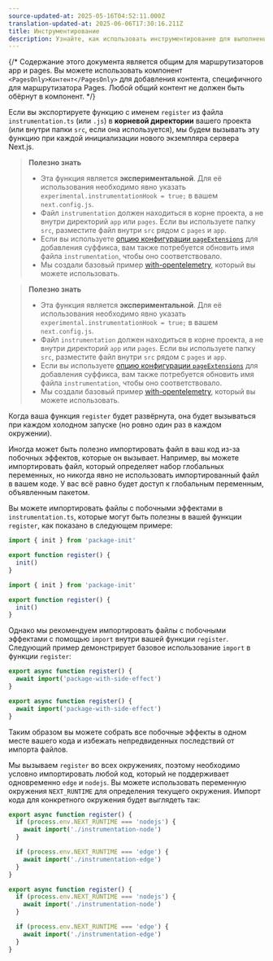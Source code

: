 ```yaml
---
source-updated-at: 2025-05-16T04:52:11.000Z
translation-updated-at: 2025-06-06T17:30:16.211Z
title: Инструментирование
description: Узнайте, как использовать инструментирование для выполнения кода при запуске сервера в вашем приложении Next.js
---
```


{/* Содержание этого документа является общим для маршрутизаторов app и pages. Вы можете использовать компонент `<PagesOnly>Контент</PagesOnly>` для добавления контента, специфичного для маршрутизатора Pages. Любой общий контент не должен быть обёрнут в компонент. */}

Если вы экспортируете функцию с именем `register` из файла `instrumentation.ts` (или `.js`) в **корневой директории** вашего проекта (или внутри папки `src`, если она используется), мы будем вызывать эту функцию при каждой инициализации нового экземпляра сервера Next.js.

<AppOnly>

> **Полезно знать**
>
> - Эта функция является **экспериментальной**. Для её использования необходимо явно указать `experimental.instrumentationHook = true;` в вашем `next.config.js`.
> - Файл `instrumentation` должен находиться в корне проекта, а не внутри директорий `app` или `pages`. Если вы используете папку `src`, разместите файл внутри `src` рядом с `pages` и `app`.
> - Если вы используете [опцию конфигурации `pageExtensions`](/docs/app/api-reference/next-config-js/pageExtensions) для добавления суффикса, вам также потребуется обновить имя файла `instrumentation`, чтобы оно соответствовало.
> - Мы создали базовый пример [with-opentelemetry](https://github.com/vercel/next.js/tree/canary/examples/with-opentelemetry), который вы можете использовать.

</AppOnly>

<PagesOnly>

> **Полезно знать**
>
> - Эта функция является **экспериментальной**. Для её использования необходимо явно указать `experimental.instrumentationHook = true;` в вашем `next.config.js`.
> - Файл `instrumentation` должен находиться в корне проекта, а не внутри директорий `app` или `pages`. Если вы используете папку `src`, разместите файл внутри `src` рядом с `pages` и `app`.
> - Если вы используете [опцию конфигурации `pageExtensions`](/docs/pages/api-reference/next-config-js/pageExtensions) для добавления суффикса, вам также потребуется обновить имя файла `instrumentation`, чтобы оно соответствовало.
> - Мы создали базовый пример [with-opentelemetry](https://github.com/vercel/next.js/tree/canary/examples/with-opentelemetry), который вы можете использовать.

</PagesOnly>

Когда ваша функция `register` будет развёрнута, она будет вызываться при каждом холодном запуске (но ровно один раз в каждом окружении).

Иногда может быть полезно импортировать файл в ваш код из-за побочных эффектов, которые он вызывает. Например, вы можете импортировать файл, который определяет набор глобальных переменных, но никогда явно не использовать импортированный файл в вашем коде. У вас всё равно будет доступ к глобальным переменным, объявленным пакетом.

Вы можете импортировать файлы с побочными эффектами в `instrumentation.ts`, которые могут быть полезны в вашей функции `register`, как показано в следующем примере:

```ts filename="your-project/instrumentation.ts" switcher
import { init } from 'package-init'

export function register() {
  init()
}
```

```js filename="your-project/instrumentation.js" switcher
import { init } from 'package-init'

export function register() {
  init()
}
```

Однако мы рекомендуем импортировать файлы с побочными эффектами с помощью `import` внутри вашей функции `register`. Следующий пример демонстрирует базовое использование `import` в функции `register`:

```ts filename="your-project/instrumentation.ts" switcher
export async function register() {
  await import('package-with-side-effect')
}
```

```js filename="your-project/instrumentation.js" switcher
export async function register() {
  await import('package-with-side-effect')
}
```

Таким образом вы можете собрать все побочные эффекты в одном месте вашего кода и избежать непредвиденных последствий от импорта файлов.

Мы вызываем `register` во всех окружениях, поэтому необходимо условно импортировать любой код, который не поддерживает одновременно `edge` и `nodejs`. Вы можете использовать переменную окружения `NEXT_RUNTIME` для определения текущего окружения. Импорт кода для конкретного окружения будет выглядеть так:

```ts filename="your-project/instrumentation.ts" switcher
export async function register() {
  if (process.env.NEXT_RUNTIME === 'nodejs') {
    await import('./instrumentation-node')
  }

  if (process.env.NEXT_RUNTIME === 'edge') {
    await import('./instrumentation-edge')
  }
}
```

```js filename="your-project/instrumentation.js" switcher
export async function register() {
  if (process.env.NEXT_RUNTIME === 'nodejs') {
    await import('./instrumentation-node')
  }

  if (process.env.NEXT_RUNTIME === 'edge') {
    await import('./instrumentation-edge')
  }
}
```